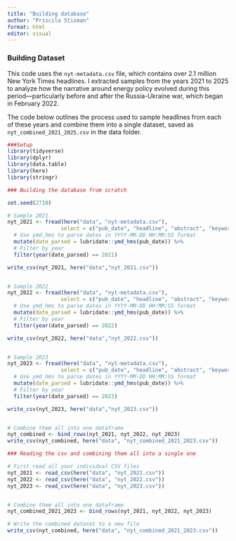 ```yaml
---
title: "Building database"
author: "Priscila Stisman"
format: html
editor: visual
---
```


### Building Dataset

This code uses the `nyt-metadata.csv` file, which contains over 2.1 million New York Times headlines. I extracted samples from the years 2021 to 2025 to analyze how the narrative around energy policy evolved during this period—particularly before and after the Russia-Ukraine war, which began in February 2022.

The code below outlines the process used to sample headlines from each of these years and combine them into a single dataset, saved as `nyt_combined_2021_2025.csv` in the data folder.

```r
###Setup
library(tidyverse)
library(dplyr)
library(data.table)
library(here)
library(stringr)
```

```r

### Building the database from scratch 

set.seed(2710)

# Sample 2021
nyt_2021 <- fread(here("data", "nyt-metadata.csv"),
                 select = c("pub_date", "headline", "abstract", "keywords", "lead_paragraph")) %>%
  # Use ymd_hms to parse dates in YYYY-MM-DD HH:MM:SS format
  mutate(date_parsed = lubridate::ymd_hms(pub_date)) %>%
  # Filter by year
  filter(year(date_parsed) == 2021)

write_csv(nyt_2021, here("data","nyt_2021.csv"))


# Sample 2022
nyt_2022 <- fread(here("data", "nyt-metadata.csv"),
                 select = c("pub_date", "headline", "abstract", "keywords", "lead_paragraph")) %>%
  # Use ymd_hms to parse dates in YYYY-MM-DD HH:MM:SS format
  mutate(date_parsed = lubridate::ymd_hms(pub_date)) %>%
  # Filter by year
  filter(year(date_parsed) == 2022)

write_csv(nyt_2022, here("data","nyt_2022.csv"))


# Sample 2023
nyt_2023 <- fread(here("data", "nyt-metadata.csv"),
                 select = c("pub_date", "headline", "abstract", "keywords", "lead_paragraph")) %>%
  # Use ymd_hms to parse dates in YYYY-MM-DD HH:MM:SS format
  mutate(date_parsed = lubridate::ymd_hms(pub_date)) %>%
  # Filter by year
  filter(year(date_parsed) == 2023) 

write_csv(nyt_2023, here("data","nyt_2023.csv"))


# Combine them all into one dataframe
nyt_combined <- bind_rows(nyt_2021, nyt_2022, nyt_2023)
write_csv(nyt_combined, here("data", "nyt_combined_2021_2023.csv"))

```

```r
### Reading the csv and combining them all into a single one

# First read all your individual CSV files
nyt_2021 <- read_csv(here("data", "nyt_2021.csv"))
nyt_2022 <- read_csv(here("data", "nyt_2022.csv"))
nyt_2023 <- read_csv(here("data", "nyt_2023.csv"))


# Combine them all into one dataframe
nyt_combined_2021_2023 <- bind_rows(nyt_2021, nyt_2022, nyt_2023)

# Write the combined dataset to a new file
write_csv(nyt_combined, here("data", "nyt_combined_2021_2023.csv"))

```
